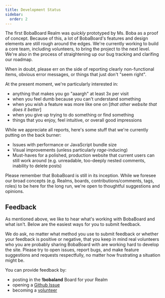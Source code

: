 ```yaml
---
title: Development Status
sidebar:
  order: 2
---
```


The first BobaBoard Realm was _quickly_ prototyped by Ms. Boba as a proof of
concept. Because of this, a lot of BobaBoard's features and design elements are
still rough around the edges. We're currently working to build a core team,
including volunteers, to bring the project to the next level. We're also in the
process of straightening up our bug tracking and clarifing our roadmap.

When in doubt, please err on the side of reporting clearly non-functional items,
obvious error messages, or things that just don't "seem right".

At the present moment, we're particularly interested in:

- anything that makes you go "aaargh" at least 3x per visit
- when you feel dumb because you can't understand something
- when you wish a feature was more like one on [*that other website that does it
  better*]
- when you give up trying to do something or find something
- things that you enjoy, feel intuitive, or overall good impressions

While we appreciate all reports, here's some stuff that we're currently putting
on the back burner:

- Issues with performance or JavaScript bundle size
- Visual improvements (unless particularly _rage_-inducing)
- Must-haves for a polished, production website that current users can still
  work around (e.g. unreadable, too-deeply nested comments, inability to delete
  posts)

Please remember that BobaBoard is still in its inception. While we foresee our
broad concepts (e.g. Realms, boards, contributions/comments, tags, roles) to be
here for the long run, we're open to thoughtful suggestions and opinions.

## Feedback

As mentioned above, we like to hear what's working with BobaBoard and what
isn't. Below are the easiest ways for you to submit feedback.

We do ask, no matter what method you use to submit feedback or whether your
feedback is positive or negative, that you keep in mind real volunteers who you
are probably sharing BobaBoard with are working hard to develop the site. Please
try to open issues, report bugs, and make feature suggestions and requests
respectfully, no matter how frustrating a situation might be.

You can provide feedback by:

- posting in the **!bobaland** Board for your Realm
- opening a [Github Issue](https://github.com/BobaBoard/issues/issues)
- becoming a [volunteer](/docs/volunteering)
